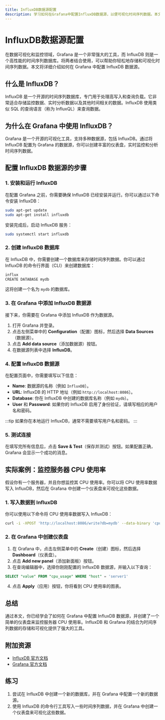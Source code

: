 ```yaml
---
title: InfluxDB数据源配置
description: 学习如何在Grafana中配置InfluxDB数据源，以便可视化时间序列数据。本文适合初学者，包含详细的步骤和实际案例。
---
```


# InfluxDB数据源配置

在数据可视化和监控领域，Grafana 是一个非常强大的工具，而 InfluxDB 则是一个高性能的时间序列数据库。将两者结合使用，可以帮助你轻松地存储和可视化时间序列数据。本文将详细介绍如何在 Grafana 中配置 InfluxDB 数据源。

## 什么是 InfluxDB？

InfluxDB 是一个开源的时间序列数据库，专门用于处理高写入和查询负载。它非常适合存储监控数据、实时分析数据以及其他时间相关的数据。InfluxDB 使用类似 SQL 的查询语言（称为 InfluxQL）来查询数据。

## 为什么在 Grafana 中使用 InfluxDB？

Grafana 是一个开源的可视化工具，支持多种数据源，包括 InfluxDB。通过将 InfluxDB 配置为 Grafana 的数据源，你可以创建丰富的仪表盘，实时监控和分析时间序列数据。

## 配置 InfluxDB 数据源的步骤

### 1. 安装和运行 InfluxDB

在配置 Grafana 之前，你需要确保 InfluxDB 已经安装并运行。你可以通过以下命令安装 InfluxDB：

```bash
sudo apt-get update
sudo apt-get install influxdb
```

安装完成后，启动 InfluxDB 服务：

```bash
sudo systemctl start influxdb
```

### 2. 创建 InfluxDB 数据库

在 InfluxDB 中，你需要创建一个数据库来存储时间序列数据。你可以通过 InfluxDB 的命令行界面（CLI）来创建数据库：

```bash
influx
CREATE DATABASE mydb
```

这将创建一个名为 `mydb` 的数据库。

### 3. 在 Grafana 中添加 InfluxDB 数据源

接下来，你需要在 Grafana 中添加 InfluxDB 作为数据源。

1. 打开 Grafana 并登录。
2. 点击左侧菜单中的 **Configuration**（配置）图标，然后选择 **Data Sources**（数据源）。
3. 点击 **Add data source**（添加数据源）按钮。
4. 在数据源列表中选择 **InfluxDB**。

### 4. 配置 InfluxDB 数据源

在配置页面中，你需要填写以下信息：

- **Name**: 数据源的名称（例如 `InfluxDB`）。
- **URL**: InfluxDB 的 HTTP 地址（例如 `http://localhost:8086`）。
- **Database**: 你在 InfluxDB 中创建的数据库名称（例如 `mydb`）。
- **User** 和 **Password**: 如果你的 InfluxDB 启用了身份验证，请填写相应的用户名和密码。

:::tip
如果你在本地运行 InfluxDB，通常不需要填写用户名和密码。
:::

### 5. 测试连接

在填写完所有信息后，点击 **Save & Test**（保存并测试）按钮。如果配置正确，Grafana 会显示一个成功的消息。

## 实际案例：监控服务器 CPU 使用率

假设你有一个服务器，并且你想监控其 CPU 使用率。你可以将 CPU 使用率数据写入 InfluxDB，然后在 Grafana 中创建一个仪表盘来可视化这些数据。

### 1. 写入数据到 InfluxDB

你可以使用以下命令将 CPU 使用率数据写入 InfluxDB：

```bash
curl -i -XPOST 'http://localhost:8086/write?db=mydb' --data-binary 'cpu_usage,host=server1 value=0.64'
```

### 2. 在 Grafana 中创建仪表盘

1. 在 Grafana 中，点击左侧菜单中的 **Create**（创建）图标，然后选择 **Dashboard**（仪表盘）。
2. 点击 **Add new panel**（添加新面板）按钮。
3. 在查询编辑器中，选择你刚刚配置的 InfluxDB 数据源，并输入以下查询：

```sql
SELECT "value" FROM "cpu_usage" WHERE "host" = 'server1'
```

4. 点击 **Apply**（应用）按钮，你将看到 CPU 使用率的图表。

## 总结

通过本文，你已经学会了如何在 Grafana 中配置 InfluxDB 数据源，并创建了一个简单的仪表盘来监控服务器 CPU 使用率。InfluxDB 和 Grafana 的结合为时间序列数据的存储和可视化提供了强大的工具。

## 附加资源

- [InfluxDB 官方文档](https://docs.influxdata.com/influxdb/)
- [Grafana 官方文档](https://grafana.com/docs/)

## 练习

1. 尝试在 InfluxDB 中创建一个新的数据库，并在 Grafana 中配置一个新的数据源。
2. 使用 InfluxDB 的命令行工具写入一些时间序列数据，并在 Grafana 中创建一个仪表盘来可视化这些数据。